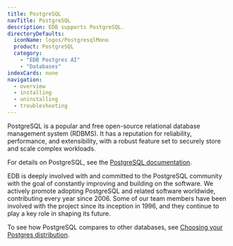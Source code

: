 ```yaml
---
title: PostgreSQL
navTitle: PostgreSQL
description: EDB supports PostgreSQL.
directoryDefaults:
  iconName: logos/PostgresqlMono
  product: PostgreSQL
  category:
    - "EDB Postgres AI"
    - "Databases"
indexCards: none
navigation:
  - overview
  - installing
  - uninstalling
  - troubleshooting
---
```


PostgreSQL is a popular and free open-source relational database management system (RDBMS). It has a reputation for reliability, performance, and extensibility, with a robust feature set to securely store and scale complex workloads.

For details on PostgreSQL, see the [PostgreSQL documentation](https://www.postgresql.org/docs/).

EDB is deeply involved with and committed to the PostgreSQL community with the goal of constantly improving and building on the software. We actively promote adopting PostgreSQL and related software worldwide, contributing every year since 2006. Some of our team members have been involved with the project since its inception in 1996, and they continue to play a key role in shaping its future.

To see how PostgreSQL compares to other databases, see [Choosing your Postgres distribution](/edb-postgres-ai/databases/postgres_distributions/).
